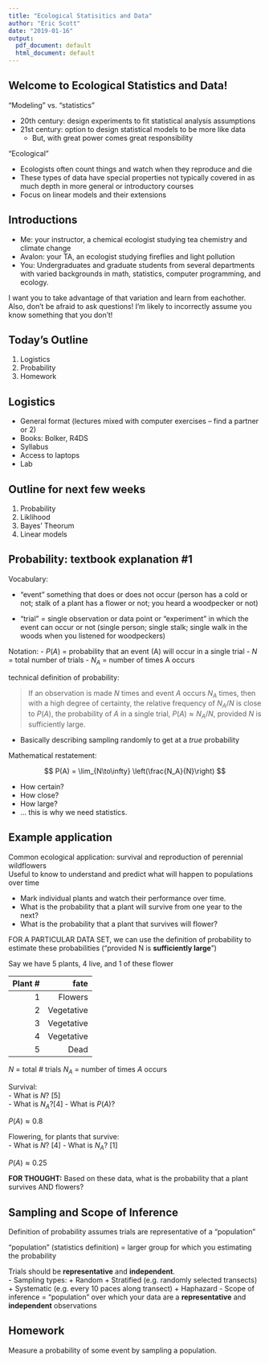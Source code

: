 ```yaml
---
title: "Ecological Statisitics and Data"
author: "Eric Scott"
date: "2019-01-16"
output:
  pdf_document: default
  html_document: default
---
```

## Welcome to Ecological Statistics and Data!

"Modeling" vs. "statistics"

- 20th century: design experiments to fit statistical analysis assumptions  
- 21st century: option to design statistical models to be more like data  
   + But, with great power comes great responsibility

"Ecological"

- Ecologists often count things and watch when they reproduce and die
- These types of data have special properties not typically covered in as much depth in more general or introductory courses
- Focus on linear models and their extensions

## Introductions

- Me: your instructor, a chemical ecologist studying tea chemistry and climate change
- Avalon: your TA, an ecologist studying fireflies and light pollution
- You: Undergraduates and graduate students from several departments with varied backgrounds in math, statistics, computer programming, and ecology.

I want you to take advantage of that variation and learn from eachother.  Also, don't be afraid to ask questions!  I'm likely to incorrectly assume you know something that you don't!

## Today's Outline

1. Logistics
2. Probability
3. Homework

## Logistics

- General format (lectures mixed with computer exercises – find a partner or 2)
- Books: 	Bolker, R4DS
- Syllabus
- Access to laptops
- Lab

## Outline for next few weeks

1. Probability
2. Liklihood
3. Bayes' Theorum
4. Linear models

## Probability: textbook explanation #1  
Vocabulary: 

- “event” something that does or does not occur (person has a cold or not; stalk of a plant has a flower or not; you heard a woodpecker or not)

- “trial” = single observation or data point or “experiment” in which the event can occur or not (single person; single stalk; single walk in the woods when you listened for woodpeckers)

Notation:
- $P(A)$ = probability that an event (A) will occur in a single trial
- $N$ = total number of trials
- $N_A$ = number of times A occurs

technical definition of probability: 

>If an observation is made $N$ times and event $A$ occurs $N_A$ times, then with a high degree of certainty, the relative frequency of $N_A/N$ is close to $P(A)$, the probability of $A$ in a single trial, $P(A) \approx N_A/N$, provided $N$ is sufficiently large.

- Basically describing sampling randomly to get at a *true* probability

Mathematical restatement:   

$$
P(A) = \lim_{N\to\infty} \left(\frac{N_A}{N}\right)
$$

- How certain?
- How close?
- How large?
-	… this is why we need statistics.

## Example application  

Common ecological application: survival and reproduction of perennial wildflowers  
Useful to know to understand and predict what will happen to populations over time  

- Mark individual plants and watch their performance over time.   
-	What is the probability that a plant will survive from one year to the next?  
-	What is the probability that a plant that survives will flower?  

FOR A PARTICULAR DATA SET, we can use the definition of probability to estimate these probabilities (“provided N is **sufficiently large**”)

Say we have 5 plants, 4 live, and 1 of these flower  

|Plant # | fate|
|-------:|---:|
|1 | Flowers|
|2 | Vegetative|
|3 | Vegetative|
|4 | Vegetative|
|5 | Dead|


$N$ = total # trials
$N_A$ = number of times $A$ occurs

Survival:  
- What is $N$? [5]	
- What is $N_A$?[4]
- What is $P(A)$?

$P(A) \approx 0.8$

Flowering, for plants that survive:  
- What is $N$?	[4] 
- What is $N_A$?	[1]

$P(A) \approx 0.25$

**FOR THOUGHT:** Based on these data, what is the probability that a plant survives AND flowers?

## Sampling and Scope of Inference

Definition of probability assumes trials are representative of a “population”

"population" (statistics definition) = larger group for which you estimating the probability

Trials should be **representative** and **independent**.  
- Sampling types:
    + Random
		+ Stratified (e.g. randomly selected transects)
		+ Systematic (e.g. every 10 paces along transect)
		+ Haphazard
- Scope of inference = “population” over which your data are a **representative** and **independent** observations

## Homework

Measure a probability of some event by sampling a population.
